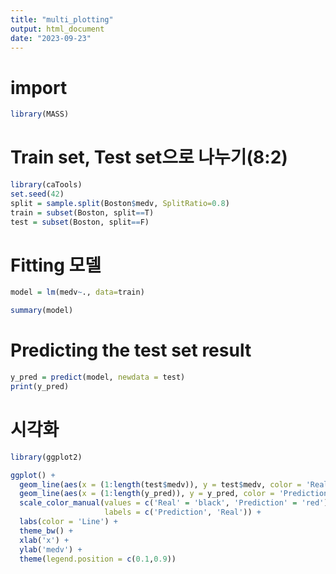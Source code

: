 ---
title: "multi_plotting"
output: html_document
date: "2023-09-23"
---
# import
```{r}
library(MASS)
```

# Train set, Test set으로 나누기(8:2)
```{r}
library(caTools)
set.seed(42)
split = sample.split(Boston$medv, SplitRatio=0.8)
train = subset(Boston, split==T)
test = subset(Boston, split==F)
```

# Fitting 모델
```{r}
model = lm(medv~., data=train)

summary(model)
```

# Predicting the test set result
```{r}
y_pred = predict(model, newdata = test)
print(y_pred)
```

# 시각화
```{r}
library(ggplot2)

ggplot() +
  geom_line(aes(x = (1:length(test$medv)), y = test$medv, color = 'Real'), size = 1) +
  geom_line(aes(x = (1:length(y_pred)), y = y_pred, color = 'Prediction'), size = 1) +
  scale_color_manual(values = c('Real' = 'black', 'Prediction' = 'red'),
                     labels = c('Prediction', 'Real')) +
  labs(color = 'Line') +
  theme_bw() +
  xlab('x') +
  ylab('medv') +
  theme(legend.position = c(0.1,0.9))
```


